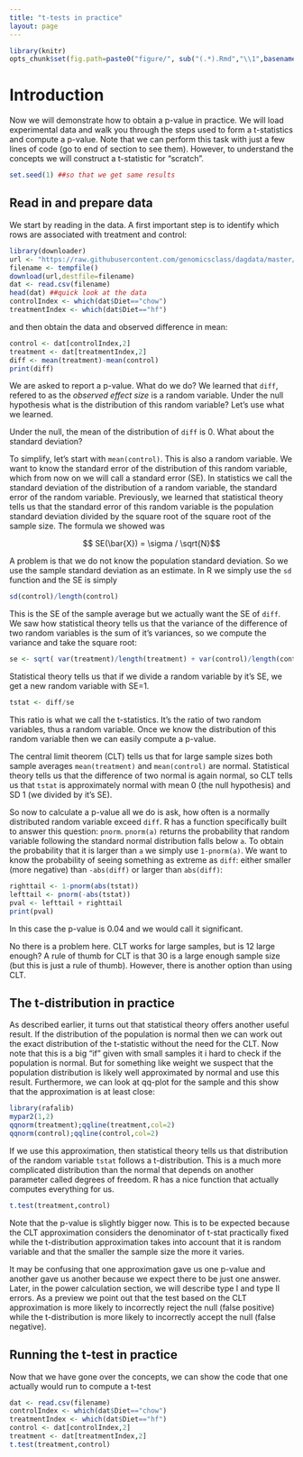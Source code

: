 ```yaml
---
title: "t-tests in practice"
layout: page
---
```


```r
library(knitr)
opts_chunk$set(fig.path=paste0("figure/", sub("(.*).Rmd","\\1",basename(knitr:::knit_concord$get('infile'))), "-"))
```

# Introduction

Now we will demonstrate how to obtain a p-value in practice. We will load experimental data and walk you through the steps used to form a t-statistics and compute a p-value. Note that we can perform this task with just a few lines of code (go to end of section to see them). However, to understand the concepts we will construct a t-statistic for "scratch".

```r
set.seed(1) ##so that we get same results
```

## Read in and prepare data
We start by reading in the data. A first important step is to identify which rows are associated with treatment and control:
```r
library(downloader)
url <- "https://raw.githubusercontent.com/genomicsclass/dagdata/master/inst/extdata/femaleMiceWeights.csv"
filename <- tempfile()
download(url,destfile=filename)
dat <- read.csv(filename)
head(dat) ##quick look at the data 
controlIndex <- which(dat$Diet=="chow")
treatmentIndex <- which(dat$Diet=="hf")
```
and then obtain the data and observed difference in mean:
```r
control <- dat[controlIndex,2]
treatment <- dat[treatmentIndex,2]
diff <- mean(treatment)-mean(control)
print(diff)
```

We are asked to report a p-value. What do we do? We learned that `diff`, refered to as the _observed effect size_ is a random variable. Under the null hypothesis what is the distribution of this random variable? Let's use what we learned.

Under the null, the mean of the distribution of `diff` is 0. What about the standard deviation? 

To simplify, let's start with `mean(control)`. This is also a random variable. We want to know the standard error of the distribution of this random variable, which from now on we will call a standard error (SE). In statistics we call the standard deviation of the distribution of a random variable, the standard error of the random variable. Previously, we learned that statistical theory tells us that the standard error of this random variable is the population standard deviation divided by the square root of the square root of the sample size. The formula we showed was

$$ SE(\bar{X}) = \sigma / \sqrt{N}$$

A problem is that we do not know the population standard deviation. So we use the sample standard deviation as an estimate. In R we simply use the `sd` function and the SE is simply

```r
sd(control)/length(control)
```

This is the SE of the sample average but we actually want the SE of `diff`. We saw how statistical theory tells us that the variance of the difference of two random variables is the sum of it's variances, so we compute the variance and take the square root:

```r
se <- sqrt( var(treatment)/length(treatment) + var(control)/length(control) )
```

Statistical theory tells us that if we divide a random variable by it's SE, we get a new random variable with SE=1.

```r
tstat <- diff/se 
```

This ratio is what we call the t-statistics. It's the ratio of two random variables, thus a random variable. Once we know the distribution of this random variable then we can easily compute a p-value.

The central limit theorem (CLT) tells us that for large sample sizes both sample averages `mean(treatment)` and `mean(control)` are normal. Statistical theory tells us that the difference of two normal is again normal,  so CLT tells us that `tstat` is  approximately normal with mean 0 (the null hypothesis) and SD 1 (we divided by it's SE). 

So now to calculate a p-value all we do is ask, how often is a normally distributed random variable exceed `diff`. R has a function specifically built to answer this question: `pnorm`. `pnorm(a)` returns the probability that random variable following the standard normal distribution falls below `a`. To obtain the probability that it is larger than `a` we simply use `1-pnorm(a)`. We want to know the probability of seeing something as extreme as `diff`: either smaller (more negative) than `-abs(diff)` or larger than `abs(diff)`:

```r
righttail <- 1-pnorm(abs(tstat)) 
lefttail <- pnorm(-abs(tstat))
pval <- lefttail + righttail
print(pval)
```

In this case the p-value is 0.04 and we would call it significant.

No there is a problem here. CLT works for large samples, but is 12 large enough? A rule of thumb for CLT is that 30 is a large enough sample size (but this is just a rule of thumb).  However, there is another option than using CLT.

## The t-distribution in practice

As described earlier, it turns out that statistical theory offers another useful result. If the distribution of the population is normal then we can work out the exact distribution of the t-statistic without the need for the CLT. Now note that this is a big "if" given with small samples it i hard to check if the population is normal. But for something like weight we suspect that the population distribution is likely well approximated by normal and use this result. Furthermore, we can look at qq-plot for the sample and this show that the approximation is at least close:

```r
library(rafalib)
mypar2(1,2)
qqnorm(treatment);qqline(treatment,col=2)
qqnorm(control);qqline(control,col=2)
```

If we use this approximation, then statistical theory tells us that distribution of the random variable `tstat` follows a t-distribution. This is a much more complicated distribution than the normal that depends on another parameter called degrees of freedom. R has a nice function that actually computes everything for us.

```r
t.test(treatment,control)
```

Note that the p-value is slightly bigger now. This is to be expected because the CLT approximation considers the denominator of t-stat practically fixed while the t-distribution approximation takes into account that it is random variable and that the smaller the sample size the more it varies.

It may be confusing that one approximation gave us one p-value and another gave us another because we expect there to be just one answer. Later, in the power calculation section, we will describe type I and type II errors. As a preview we point out that the test based on the CLT approximation is more likely to incorrectly reject the null (false positive) while the t-distribution is more likely to incorrectly accept the null (false negative).

## Running the t-test in practice

Now that we have gone over the concepts, we can show the code that one actually would run to compute a t-test

```r
dat <- read.csv(filename)
controlIndex <- which(dat$Diet=="chow")
treatmentIndex <- which(dat$Diet=="hf")
control <- dat[controlIndex,2]
treatment <- dat[treatmentIndex,2]
t.test(treatment,control)
```


















